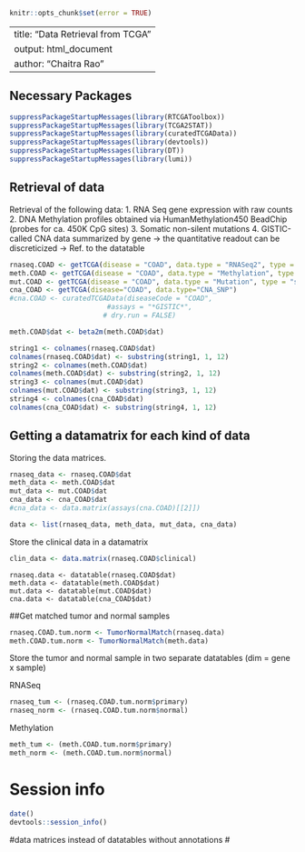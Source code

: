 
```r
knitr::opts_chunk$set(error = TRUE)
```

---
title: "Data Retrieval from TCGA"
output: html_document
author: "Chaitra Rao"
---

## Necessary Packages

```r
suppressPackageStartupMessages(library(RTCGAToolbox))
suppressPackageStartupMessages(library(TCGA2STAT))
suppressPackageStartupMessages(library(curatedTCGAData))
suppressPackageStartupMessages(library(devtools))
suppressPackageStartupMessages(library(DT))
suppressPackageStartupMessages(library(lumi))
```

## Retrieval of data

Retrieval of the following data:
1. RNA Seq gene expression with raw counts
2. DNA Methylation profiles obtained via HumanMethylation450 BeadChip (probes for ca. 450K CpG sites)
3. Somatic non-silent mutations
4. GISTIC-called CNA data summarized by gene -> the quantitative readout can be discreticized -> Ref. to the datatable


```r

rnaseq.COAD <- getTCGA(disease = "COAD", data.type = "RNASeq2", type = "count", clinical = TRUE)
meth.COAD <- getTCGA(disease = "COAD", data.type = "Methylation", type = "450K", clinical = TRUE)
mut.COAD <- getTCGA(disease = "COAD", data.type = "Mutation", type = "somatic")
cna_COAD <- getTCGA(disease="COAD", data.type="CNA_SNP")
#cna.COAD <- curatedTCGAData(diseaseCode = "COAD",
                        #assays = "*GISTIC*",
                       # dry.run = FALSE)
```



```r
meth.COAD$dat <- beta2m(meth.COAD$dat)
```


```r
string1 <- colnames(rnaseq.COAD$dat)
colnames(rnaseq.COAD$dat) <- substring(string1, 1, 12)
string2 <- colnames(meth.COAD$dat)
colnames(meth.COAD$dat) <- substring(string2, 1, 12)
string3 <- colnames(mut.COAD$dat)
colnames(mut.COAD$dat) <- substring(string3, 1, 12)
string4 <- colnames(cna_COAD$dat)
colnames(cna_COAD$dat) <- substring(string4, 1, 12)

```



## Getting a datamatrix for each kind of data

Storing the data matrices.

```r
rnaseq_data <- rnaseq.COAD$dat
meth_data <- meth.COAD$dat
mut_data <- mut.COAD$dat
cna_data <- cna_COAD$dat
#cna_data <- data.matrix(assays(cna.COAD)[[2]])
```

```r
data <- list(rnaseq_data, meth_data, mut_data, cna_data)

```


Store the clinical data in a datamatrix

```r
clin_data <- data.matrix(rnaseq.COAD$clinical)
```


```store
rnaseq.data <- datatable(rnaseq.COAD$dat)
meth.data <- datatable(meth.COAD$dat)
mut.data <- datatable(mut.COAD$dat)
cna.data <- datatable(cna_COAD$dat)
```

##Get matched tumor and normal samples

```r
rnaseq.COAD.tum.norm <- TumorNormalMatch(rnaseq.data)
meth.COAD.tum.norm <- TumorNormalMatch(meth.data)

```


Store the tumor and normal sample in two separate datatables (dim = gene x sample)

RNASeq
```r
rnaseq_tum <- (rnaseq.COAD.tum.norm$primary)
rnaseq_norm <- (rnaseq.COAD.tum.norm$normal)

```

Methylation
```r
meth_tum <- (meth.COAD.tum.norm$primary)
meth_norm <- (meth.COAD.tum.norm$normal)

```



# Session info

```r
date()
devtools::session_info()
```


#data matrices instead of datatables without annotations
#

